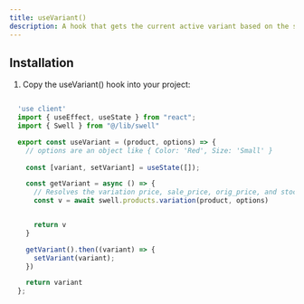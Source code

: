 ```yaml
---
title: useVariant()
description: A hook that gets the current active variant based on the selected options.
---
```



## Installation

1. Copy the useVariant() hook into your project:

```jsx

  'use client'
  import { useEffect, useState } from "react";
  import { Swell } from "@/lib/swell"

  export const useVariant = (product, options) => {
    // options are an object like { Color: 'Red', Size: 'Small' }
  
    const [variant, setVariant] = useState([]);

    const getVariant = async () => {
      // Resolves the variation price, sale_price, orig_price, and stock_status values based on the customer's chosen options.
      const v = await swell.products.variation(product, options)


      return v
    }

    getVariant().then((variant) => {
      setVariant(variant);
    })

    return variant
  };


```